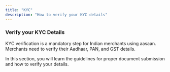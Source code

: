 ```yaml
---
title: "KYC"
description: "How to verify your KYC details"
---
```


### Verify your KYC Details

KYC verification is a mandatory step for Indian merchants using aasaan. Merchants need to verify their Aadhaar, PAN, and GST details.

In this section, you will learn the guidelines for proper document submission and how to verify your details.
